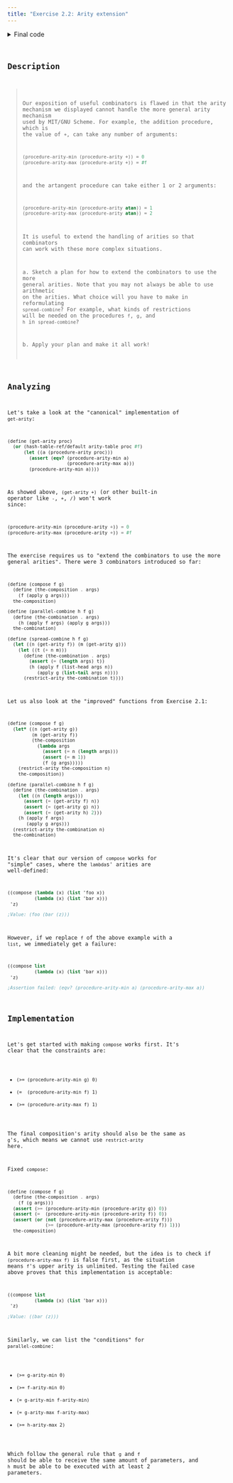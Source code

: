 ```yaml
---
title: "Exercise 2.2: Arity extension"
---
```

 

<details>
  <summary>Final code</summary>
  <Code
    code={codeFinal}
    lang="scheme"
    title="2-2.scm"
  />
</details>

## Description

> Our exposition of useful combinators is flawed in that the arity mechanism we
> displayed cannot handle the more general arity mechanism used by MIT/GNU
> Scheme. For example, the addition procedure, which is the value of `+`, can
> take any number of arguments:
>
> ```scheme
> (procedure-arity-min (procedure-arity +)) = 0
> (procedure-arity-max (procedure-arity +)) = #f
> ```
>
> and the artangent procedure can take either 1 or 2 arguments:
>
> ```scheme
> (procedure-arity-min (procedure-arity atan)) = 1
> (procedure-arity-max (procedure-arity atan)) = 2
> ```
>
> It is useful to extend the handling of arities so that combinators can work
> with these more complex situations.
>
> a. Sketch a plan for how to extend the combinators to use the more general
> arities. Note that you may not always be able to use arithmetic on the
> arities. What choice will you have to make in reformulating `spread-combine`?
> For example, what kinds of restrictions will be needed on the procedures `f`,
> `g`, and `h` in `spread-combine`?
>
> b. Apply your plan and make it all work!

## Analyzing

Let's take a look at the "canonical" implementation of `get-arity`:

```scheme
(define (get-arity proc)
  (or (hash-table-ref/default arity-table proc #f)
      (let ((a (procedure-arity proc)))
        (assert (eqv? (procedure-arity-min a)
                      (procedure-arity-max a)))
        (procedure-arity-min a))))
```

As showed above, `(get-arity +)` (or other built-in operator like `-`, `+`, `/`)
won't work since:

```scheme
(procedure-arity-min (procedure-arity +)) = 0
(procedure-arity-max (procedure-arity +)) = #f
```

The exercise requires us to "extend the combinators to use the more general
arities". There were 3 combinators introduced so far:

```scheme
(define (compose f g)
  (define (the-composition . args)
    (f (apply g args)))
  the-composition)

(define (parallel-combine h f g)
  (define (the-combination . args)
    (h (apply f args) (apply g args)))
  the-combination)

(define (spread-combine h f g)
  (let ((n (get-arity f)) (m (get-arity g)))
    (let ((t (+ n m)))
      (define (the-combination . args)
        (assert (= (length args) t))
        (h (apply f (list-head args n))
           (apply g (list-tail args n))))
      (restrict-arity the-combination t))))
```

Let us also look at the "improved" functions from Exercise 2.1:

```scheme
(define (compose f g)
  (let* ((n (get-arity g))
         (m (get-arity f))
         (the-composition
           (lambda args
             (assert (= n (length args)))
             (assert (= m 1))
             (f (g args)))))
    (restrict-arity the-composition n)
    the-composition))

(define (parallel-combine h f g)
  (define (the-combination . args)
    (let ((n (length args)))
      (assert (= (get-arity f) n))
      (assert (= (get-arity g) n))
      (assert (= (get-arity h) 2)))
    (h (apply f args)
       (apply g args)))
  (restrict-arity the-combination n)
  the-combination)
```

It's clear that our version of `compose` works for "simple" cases, where the
`lambda`s' arities are well-defined:

```scheme
((compose (lambda (x) (list 'foo x))
          (lambda (x) (list 'bar x)))
 'z)

;Value: (foo (bar (z)))
```

However, if we replace `f` of the above example with a `list`, we immediately
get a failure:

```scheme
((compose list
          (lambda (x) (list 'bar x)))
 'z)

;Assertion failed: (eqv? (procedure-arity-min a) (procedure-arity-max a))
```

## Implementation

Let's get started with making `compose` works first. It's clear that the
constraints are:

- `(>= (procedure-arity-min g) 0)`
- `(=  (procedure-arity-min f) 1)`
- `(>= (procedure-arity-max f) 1)`

The final composition's arity should also be the same as `g`'s, which means
we cannot use `restrict-arity` here.

Fixed `compose`:

```scheme
(define (compose f g)
  (define (the-composition . args)
    (f (g args)))
  (assert (>= (procedure-arity-min (procedure-arity g)) 0))
  (assert (=  (procedure-arity-min (procedure-arity f)) 0))
  (assert (or (not (procedure-arity-max (procedure-arity f)))
              (>= (procedure-arity-max (procedure-arity f)) 1)))
  the-composition)
```

A bit more cleaning might be needed, but the idea is to check if
`(procedure-arity-max f)` is false first, as the situation means `f`'s upper
arity is unlimited. Testing the failed case above proves that this
implementation is acceptable:

```scheme
((compose list
          (lambda (x) (list 'bar x)))
 'z)

;Value: ((bar (z)))
```

Similarly, we can list the "conditions" for `parallel-combine`:

- `(>= g-arity-min 0)`
- `(>= f-arity-min 0)`
- `(= g-arity-min f-arity-min)`
- `(= g-arity-max f-arity-max)`
- `(>= h-arity-max 2)`

Which follow the general rule that `g` and `f` should be able to receive the
same amount of parameters, and `h` must be able to be executed with at least 2
parameters.

```scheme

```
